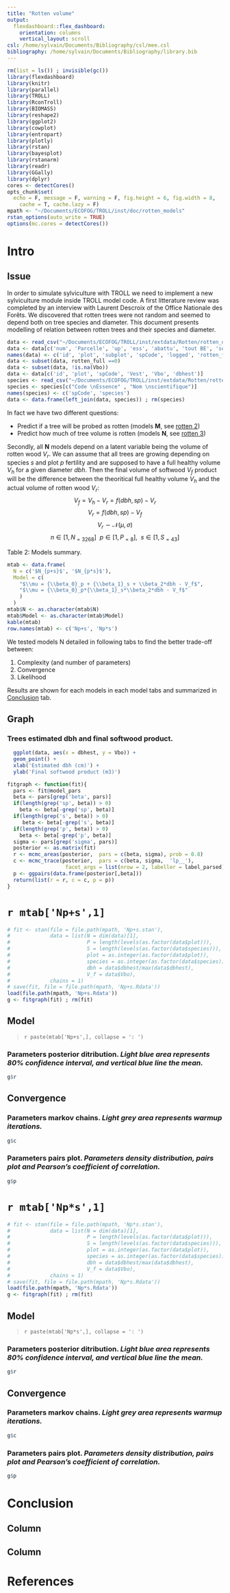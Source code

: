 ```yaml
---
title: "Rotten volume"
output: 
  flexdashboard::flex_dashboard:
    orientation: columns
    vertical_layout: scroll
csl: /home/sylvain/Documents/Bibliography/csl/mee.csl
bibliography: /home/sylvain/Documents/Bibliography/library.bib
---
```


```r
rm(list = ls()) ; invisible(gc())
library(flexdashboard)
library(knitr)
library(parallel)
library(TROLL)
library(RconTroll)
library(BIOMASS)
library(reshape2)
library(ggplot2)
library(cowplot)
library(entropart)
library(plotly)
library(rstan)
library(bayesplot)
library(rstanarm)
library(readr)
library(GGally)
library(dplyr)
cores <- detectCores()
opts_chunk$set(
  echo = F, message = F, warning = F, fig.height = 6, fig.width = 8,
    cache = T, cache.lazy = F)
mpath <- "~/Documents/ECOFOG/TROLL/inst/doc/rotten_models"
rstan_options(auto_write = TRUE)
options(mc.cores = detectCores())
```

Intro
==================

Issue {data-width=200}
-------------------------------------

In order to simulate sylviculture with TROLL we need to implement a new sylviculture module inside TROLL model code. A first litterature review was completed by an interview with Laurent Descroix of the Office Nationale des Forêts. We discovered that rotten trees were not random and seemed to depend both on tree species and diameter. This document presents modelling of relation between rotten trees and their species and diameter.

```r
data <- read_csv("~/Documents/ECOFOG/TROLL/inst/extdata/Rotten/rotten_data.csv")
data <- data[c('num', 'Parcelle', 'up', 'ess', 'abattu', 'tout BE', 'sonde_creux', 'sonde_creux abatt', 'sonde_creux_refus', 'DBH_desi', 'V_Est', 'vol_BO')]
names(data) <- c('id', 'plot', 'subplot', 'spCode', 'logged', 'rotten_full', 'probed_rotten', 'probed_rotten_logged', 'probed_rotten_refused', 'dbhest', 'Vest', 'Vbo')
data <- subset(data, rotten_full ==0)
data <- subset(data, !is.na(Vbo))
data <- data[c('id', 'plot', 'spCode', 'Vest', 'Vbo', 'dbhest')]
species <- read_csv("~/Documents/ECOFOG/TROLL/inst/extdata/Rotten/rotten_species.csv")[-1,]
species <- species[c("Code \nEssence" , "Nom \nscientifique")]
names(species) <- c('spCode', 'species')
data <- data.frame(left_join(data, species)) ; rm(species)
```

In fact we have two different questions:

- Predict if a tree will be probed as rotten (models **M**, see [rotten 2](rotten2.html)) 
- Predict how much of tree volume is rotten (models **N**, see [rotten 3](rotten3.html))

Secondly, all **N** models depend on a latent variable being the volume of rotten wood $V_r$. We can assume that all trees are growing depending on species $s$ and plot $p$ fertility and are supposed to have a full healthy volume $V_h$ for a given diameter $dbh$. Then the final volume of softwood $V_f$ product will be the difference between the theoritical full healthy volume $V_h$ and the actual volume of rotten wood $V_r$:
$$ V_f = V_h - V_r = f(dbh, sp) - V_r$$
$$ V_r = f(dbh, sp)- V_f$$
$$V_r \sim \mathcal{N}(\mu, \sigma)$$
$$n \in [1,N_{=3268}] ~~ p \in [1, P_{=8}], ~~ s \in [1, S_{=43}]$$

Table 2: Models summary.
```r
mtab <- data.frame(
  N = c('$N_{p+s}$', '$N_{p*s}$'),
  Model = c(
    "$\\mu = {\\beta_0}_p + {\\beta_1}_s + \\beta_2*dbh - V_f$",
    "$\\mu = {\\beta_0}_p*{\\beta_1}_s*\\beta_2*dbh - V_f$"
    )
  )
mtab$N <- as.character(mtab$N)
mtab$Model <- as.character(mtab$Model)
kable(mtab)
row.names(mtab) <- c('Np+s', 'Np*s')
```

We tested models N detailed in following tabs to find the better trade-off between:

1. Complexity (and number of parameters)
2. Convergence
3. Likelihood

Results are shown for each models in each model tabs and summarized in [Conclusion](#conclusion) tab.

Graph {data-width=200}
-------------------------------------

### Trees estimated dbh and final softwood product.
```r
  ggplot(data, aes(x = dbhest, y = Vbo)) + 
  geom_point() +
  xlab('Estimated dbh (cm)') +
  ylab('Final softwood product (m3)')
```

```r
fitgraph <- function(fit){
  pars <- fit@model_pars
  beta <- pars[grep('beta', pars)]
  if(length(grep('sp', beta)) > 0)
    beta <- beta[-grep('sp', beta)]
  if(length(grep('s', beta)) > 0)
     beta <- beta[-grep('s', beta)]
  if(length(grep('p', beta)) > 0)
    beta <- beta[-grep('p', beta)]
  sigma <- pars[grep('sigma', pars)]
  posterior <- as.matrix(fit)
  r <- mcmc_areas(posterior,  pars = c(beta, sigma), prob = 0.8)
  c <- mcmc_trace(posterior,  pars = c(beta, sigma,  'lp__'),
                   facet_args = list(nrow = 2, labeller = label_parsed))
  p <- ggpairs(data.frame(posterior[,beta]))
  return(list(r = r, c = c, p = p))
}
```

`r mtab['Np+s',1]`
==================

```r
# fit <- stan(file = file.path(mpath, 'Np+s.stan'),
#             data = list(N = dim(data)[1],
#                         P = length(levels(as.factor(data$plot))),
#                         S = length(levels(as.factor(data$species))),
#                         plot = as.integer(as.factor(data$plot)),
#                         species = as.integer(as.factor(data$species)),
#                         dbh = data$dbhest/max(data$dbhest),
#                         V_f = data$Vbo),
#             chains = 1)
# save(fit, file = file.path(mpath, 'Np+s.Rdata'))
load(file.path(mpath, 'Np+s.Rdata'))
g <- fitgraph(fit) ; rm(fit)
```

Model {data-width=300}
-------------------------------------

> `r paste(mtab['Np+s',], collapse = ': ')`

### Parameters posterior ditribution. *Light blue area represents 80% confidence interval, and vertical blue line the mean.*
```r
g$r
```

Convergence {data-width=300} 
-------------------------------------

### Parameters markov chains. *Light grey area represents warmup iterations.*
```r
g$c
```

### Parameters pairs plot. *Parameters density distribution, pairs plot and Pearson's coefficient of correlation.*
```r
g$p
```

`r mtab['Np*s',1]`
==================

```r
# fit <- stan(file = file.path(mpath, 'Np*s.stan'),
#             data = list(N = dim(data)[1],
#                         P = length(levels(as.factor(data$plot))),
#                         S = length(levels(as.factor(data$species))),
#                         plot = as.integer(as.factor(data$plot)),
#                         species = as.integer(as.factor(data$species)),
#                         dbh = data$dbhest/max(data$dbhest),
#                         V_f = data$Vbo),
#             chains = 1)
# save(fit, file = file.path(mpath, 'Np*s.Rdata'))
load(file.path(mpath, 'Np*s.Rdata'))
g <- fitgraph(fit) ; rm(fit)
```

Model {data-width=300}
-------------------------------------

> `r paste(mtab['Np*s',], collapse = ': ')`

### Parameters posterior ditribution. *Light blue area represents 80% confidence interval, and vertical blue line the mean.*
```r
g$r
```

Convergence {data-width=300} 
-------------------------------------

### Parameters markov chains. *Light grey area represents warmup iterations.*
```r
g$c
```

### Parameters pairs plot. *Parameters density distribution, pairs plot and Pearson's coefficient of correlation.*
```r
g$p
```

Conclusion
==================

> 

Column {data-width=200}
-------------------------------------

Column {data-width=600}
-------------------------------------

References
==================

